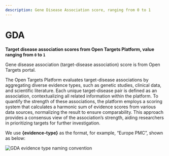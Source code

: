 ```yaml
---
description: Gene Disease Association score, ranging from 0 to 1
---
```


# GDA

**Target disease association scores from Open Targets Platform, value ranging from `0` to `1`**

Gene disease association (target-disease association) score is from Open Targets portal.

The Open Targets Platform evaluates target-disease associations by aggregating diverse evidence types, such as genetic studies, clinical data, and scientific literature. Each unique target-disease pair is defined as an association, contextualizing all related information within the platform. To quantify the strength of these associations, the platform employs a scoring system that calculates a harmonic sum of evidence scores from various data sources, normalizing the result to ensure comparability. This approach provides a consensus view of the association’s strength, aiding researchers in prioritizing targets for further investigation.

We use **\{evidence-type\}** as the format, for example, “Europe PMC”, shown as below:

![GDA evidence type naming convention](../../../../public/image/docs/gda-naming-convention.png)